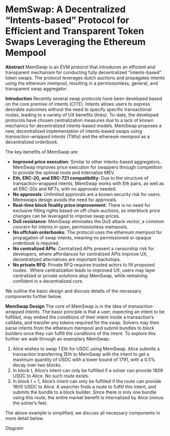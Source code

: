 # **MemSwap: A Decentralized “Intents-based” Protocol for Efficient and Transparent Token Swaps Leveraging the Ethereum Mempool**

**Abstract**
MemSwap is an EVM protocol that introduces an efficient and transparent mechanism for conducting fully decentralized “intents-based” token swaps. The protocol leverages dutch auctions and propagates intents using the ethereum mempool, resulting in a permissionless, general, and transparent swap aggregator. 

**Introduction**
Recently several swap protocols have been developed based on the core premise of intents (CITE). Intents allows users to express desirable outcomes without the need to specify specific transactional routes, leading to a variety of UX benefits (links). To-date, the developed protocols have chosen centralization measures due to a lack of known mechanics for decentralized intents-based models. MemSwap proposes a new, decentralized implementation of intents-based swaps using *transaction-wrapped intents* (TWIs) and the ethereum mempool as a decentralized orderbook. 

The key benefits of MemSwap are: 

* **Improved price execution**: Similar to other intents-based aggregators, MemSwap improves price execution for swappers through competition to provide the optimal route and internalize MEV.
* **Eth, ERC-20, and ERC-721 compatibility**: Due to the structure of transaction-wrapped intents, MemSwap works with Eth pairs, as well as all ERC-20s and NFTs, with no approvals needed.
* **No approvals**: Unlimited approvals are a known security risk for users. Memswaps design avoids the need for approvals.
* **Real-time block finality price improvement:** There is no need for exclusive filling rights based on off-chain auctions, so interblock price changes can be leveraged to improve swap prices.
* **DoS resistance**: MemSwap eliminates the DoS attack vector, a common concern for intents in open, permissionless mempools.
* **No offchain orderbooks:** The protocol uses the ethereum mempool for propagation of swap intents, meaning no permissioned or opaque orderbook is required.
* **No centralized APIs**: Centralized APIs present a censorship risk for developers, where affordances for centralized APIs improve UX, decentralized alternatives are important backstops.
* **No private RFQ**: Private RFQ requires trusted actors to fill proposed routes.  Where centralization leads to improved UX, users may layer centralized or private solutions atop MemSwap, while remaining confident in a decentralized core.&#x20;

We outline the basic design and discuss details of the necessary components further below.

**MemSwap Design**
The core of MemSwap is in the idea of *transaction-wrapped intents.* The basic principle is that a user, expecting an intent to be fulfilled, may embed the conditions of their intent inside a transaction’s calldata, and transfer any tokens required for the swap. Solvers may then parse intents from the ethereum mempool and submit bundles to block builders once they can fulfill the conditions of the intent. To explore this further we walk through an exemplary MemSwap:

1. Alice wishes to swap 1 Eth for USDC using MemSwap. Alice submits a transaction transferring 1Eth to MemSwap with the intent to get a maximum quantity of USDC with a lower bound of 1791, with a 0.5% decay over two blocks. 
2. In block t, Alice’s intent can only be fulfilled if a solver can provide 1809 USDC to Alice. No such route exists.&#x20;
3. In block t + 1, Alice’s intent can only be fulfilled if the route can provide 1800 USDC to Alice. A searcher finds a route to fulfill this intent, and submits the bundle to a block builder. Since there is only one bundle using this route, the entire market benefit is internalized by Alice (minus the solver’s fee). 

The above example is simplified, we discuss all necessary components in more detail below. 

*Diagram*
